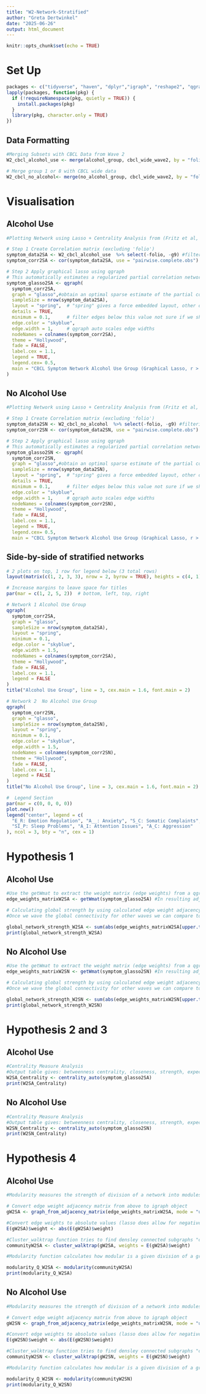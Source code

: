 ```yaml
---
title: "W2-Network-Stratified"
author: "Greta Dertwinkel"
date: "2025-06-26"
output: html_document
---
```


```r
knitr::opts_chunk$set(echo = TRUE)
```

# Set Up
```r
packages <- c("tidyverse", "haven", "dplyr","igraph", "reshape2", "qgraph")
lapply(packages, function(pkg) {
  if (!requireNamespace(pkg, quietly = TRUE)) {
    install.packages(pkg)
  }
  library(pkg, character.only = TRUE)
})
```

## Data Formatting
```r
#Merging Subsets with CBCL Data from Wave 2
W2_cbcl_alcohol_use <- merge(alcohol_group, cbcl_wide_wave2, by = "folio")

# Merge group 1 or 8 with CBCL wide data
W2_cbcl_no_alcohol<- merge(no_alcohol_group, cbcl_wide_wave2, by = "folio")
```

# Visualisation

## Alcohol Use 
```r
#Plotting Network using Lasso + Centrality Analysis from (Fritz et al, 2020)}

# Step 1 Create Correlation matrix (excluding 'folio')
symptom_data2SA <- W2_cbcl_alcohol_use  %>% select(-folio, -g9) #filtering participant ID 
symptom_corr2SA <- cor(symptom_data2SA, use = "pairwise.complete.obs") # cor function computes the correlation between columns x and y,  "pairwise.complete.obscomputes each pairwise correlation using only the rows (observations) that have non-missing values for that pair of variables

# Step 2 Apply graphical lasso using qgraph
# This automatically estimates a regularized partial correlation network
symptom_glasso2SA <- qgraph(
  symptom_corr2SA,
  graph = "glasso",#obtain an optimal sparse estimate of the partial correlation matrix using the glasso package (Friedman, Hastie and Tibshirani, 2011)
  sampleSize = nrow(symptom_data2SA),
  layout = "spring",  # "spring" gives a force embedded layout, other options are "circle" or "groups", in fritz paper she used "layout"
  details = TRUE,
  minimum = 0.1,      # filter edges below this value not sure if we should filter for a maximum too 
  edge.color = "skyblue",
  edge.width = 1,     # qgraph auto scales edge widths
  nodeNames = colnames(symptom_corr2SA),
  theme = "Hollywood",
  fade = FALSE,
  label.cex = 1.1,
  legend = TRUE,
  legend.cex= 0.5,
  main = "CBCL Symptom Network Alcohol Use Group (Graphical Lasso, r > 0.4)"
)
```

## No Alcohol Use
```r
#Plotting Network using Lasso + Centrality Analysis from (Fritz et al, 2020)}

# Step 1 Create Correlation matrix (excluding 'folio')
symptom_data2SN <- W2_cbcl_no_alcohol  %>% select(-folio, -g9) #filtering participant ID 
symptom_corr2SN <- cor(symptom_data2SN, use = "pairwise.complete.obs") # cor function computes the correlation between columns x and y,  "pairwise.complete.obscomputes each pairwise correlation using only the rows (observations) that have non-missing values for that pair of variables

# Step 2 Apply graphical lasso using qgraph
# This automatically estimates a regularized partial correlation network
symptom_glasso2SN <- qgraph(
  symptom_corr2SN,
  graph = "glasso",#obtain an optimal sparse estimate of the partial correlation matrix using the glasso package (Friedman, Hastie and Tibshirani, 2011)
  sampleSize = nrow(symptom_data2SN),
  layout = "spring",  # "spring" gives a force embedded layout, other options are "circle" or "groups", in fritz paper she used "layout"
  details = TRUE,
  minimum = 0.1,      # filter edges below this value not sure if we should filter for a maximum too 
  edge.color = "skyblue",
  edge.width = 1,     # qgraph auto scales edge widths
  nodeNames = colnames(symptom_corr2SN),
  theme = "Hollywood",
  fade = FALSE,
  label.cex = 1.1,
  legend = TRUE,
  legend.cex= 0.5,
  main = "CBCL Symptom Network Alcohol Use Group (Graphical Lasso, r > 0.4)")

```

## Side-by-side of stratified networks 
```r

# 2 plots on top, 1 row for legend below (3 total rows)
layout(matrix(c(1, 2, 3, 3), nrow = 2, byrow = TRUE), heights = c(4, 1))

# Increase margins to leave space for titles
par(mar = c(1, 2, 5, 2))  # bottom, left, top, right

# Network 1 Alcohol Use Group 
qgraph(
  symptom_corr2SA,
  graph = "glasso",
  sampleSize = nrow(symptom_data2SA),
  layout = "spring",
  minimum = 0.1,
  edge.color = "skyblue",
  edge.width = 1.5,
  nodeNames = colnames(symptom_corr2SA),
  theme = "Hollywood",
  fade = FALSE,
  label.cex = 1.1,
  legend = FALSE
)
title("Alcohol Use Group", line = 3, cex.main = 1.6, font.main = 2)

# Network 2  No Alcohol Use Group 
qgraph(
  symptom_corr2SN,
  graph = "glasso",
  sampleSize = nrow(symptom_data2SN),
  layout = "spring",
  minimum = 0.1,
  edge.color = "skyblue",
  edge.width = 1.5,
  nodeNames = colnames(symptom_corr2SN),
  theme = "Hollywood",
  fade = FALSE,
  label.cex = 1.1,
  legend = FALSE
)
title("No Alcohol Use Group", line = 3, cex.main = 1.6, font.main = 2)

#  Legend Section
par(mar = c(0, 0, 0, 0))
plot.new()
legend("center", legend = c(
  "E_R: Emotion Regulation", "A__: Anxiety", "S_C: Somatic Complaints", "Sc_P: Social Problems",
  "SI_P: Sleep Problems", "A_I: Attention Issues", "A_C: Aggression"
), ncol = 3, bty = "n", cex = 1) 
```


# Hypothesis 1
## Alcohol Use 
```r
#Use the getWmat to extract the weight matrix (edge weights) from a qgraph object 
edge_weights_matrixW2SA <- getWmat(symptom_glasso2SA) #In resulting adjacency matrix each cell represents the edge weight correlation between variables can be positive (direct relationship ) or negative (inverse relationship) or 0 (no edge)

# Calculating global strength by using calculated edge weight adjacency matrix from above, excludes diagnoal (repeated relationships), extracts only unique edge weights, takes their absolute value and adds them all up thus global network  strength = sum of absolute edge weights
#Once we wave the global connectivity for other waves we can compare to see if other waves have greater or decreased symptomp connectivity 

global_network_strength_W2SA <- sum(abs(edge_weights_matrixW2SA[upper.tri(edge_weights_matrixW2SA)]))
print(global_network_strength_W2SA)
```

## No Alcohol Use
```r
#Use the getWmat to extract the weight matrix (edge weights) from a qgraph object 
edge_weights_matrixW2SN <- getWmat(symptom_glasso2SN) #In resulting adjacency matrix each cell represents the edge weight correlation between variables can be positive (direct relationship ) or negative (inverse relationship) or 0 (no edge)

# Calculating global strength by using calculated edge weight adjacency matrix from above, excludes diagnoal (repeated relationships), extracts only unique edge weights, takes their absolute value and adds them all up thus global network  strength = sum of absolute edge weights
#Once we wave the global connectivity for other waves we can compare to see if other waves have greater or decreased symptomp connectivity 

global_network_strength_W2SN <- sum(abs(edge_weights_matrixW2SN[upper.tri(edge_weights_matrixW2SN)]))
print(global_network_strength_W2SN)
```

# Hypothesis 2 and 3
## Alcohol Use
```r
#Centrality Measure Analysis 
#Output table gives: betweenness centrality, closeness, strength, expected influence, shortest path length 
W2SA_Centrality <- centrality_auto(symptom_glasso2SA)
print(W2SA_Centrality)
```

## No Alcohol Use
```r
#Centrality Measure Analysis 
#Output table gives: betweenness centrality, closeness, strength, expected influence, shortest path length 
W2SN_Centrality <- centrality_auto(symptom_glasso2SN)
print(W2SN_Centrality)
```


# Hypothesis 4
## Alcohol Use
```r
#Modularity measures the strength of division of a network into modules (i.e., communities or clusters). A higher Q (typically 0.3–0.7) indicates a clearer, well-separated modular structure.

# Convert edge weight adjacency matrix from above to igraph object
gW2SA <- graph_from_adjacency_matrix(edge_weights_matrixW2SA, mode = "undirected", weighted = TRUE, diag = FALSE)

#Convert edge weights to absolute values (lasso does allow for negative weight values)
E(gW2SA)$weight <- abs(E(gW2SA)$weight)

#Cluster_walktrap function tries to find densley connected subgraphs "communities" in a graph via random walks. The idea is that short random walks tend to stay in the same community 
communityW2SA <- cluster_walktrap(gW2SA, weights = E(gW2SA)$weight)

#Modularity function calculates how modular is a given division of a graph into subgraphs, from (McElroy et al) Q index >0.3 suggesting nodes are arranged in non-random communities 

modularity_Q_W2SA <- modularity(communityW2SA)
print(modularity_Q_W2SA)
```

## No Alcohol Use
```r
#Modularity measures the strength of division of a network into modules (i.e., communities or clusters). A higher Q (typically 0.3–0.7) indicates a clearer, well-separated modular structure.

# Convert edge weight adjacency matrix from above to igraph object
gW2SN <- graph_from_adjacency_matrix(edge_weights_matrixW2SN, mode = "undirected", weighted = TRUE, diag = FALSE)

#Convert edge weights to absolute values (lasso does allow for negative weight values)
E(gW2SN)$weight <- abs(E(gW2SN)$weight)

#Cluster_walktrap function tries to find densley connected subgraphs "communities" in a graph via random walks. The idea is that short random walks tend to stay in the same community 
communityW2SN <- cluster_walktrap(gW2SN, weights = E(gW2SN)$weight)

#Modularity function calculates how modular is a given division of a graph into subgraphs, from (McElroy et al) Q index >0.3 suggesting nodes are arranged in non-random communities 

modularity_Q_W2SN <- modularity(communityW2SN)
print(modularity_Q_W2SN)
```
